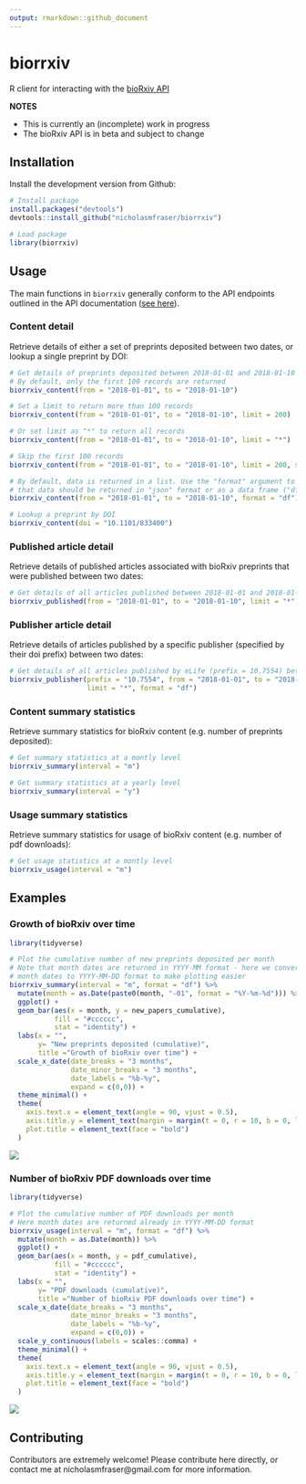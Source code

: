 ```yaml
---
output: rmarkdown::github_document
---
```


<!-- README.md is generated from README.Rmd. Please edit that file -->

# biorrxiv

R client for interacting with the [bioRxiv API](https://api.biorxiv.org)

**NOTES**

* This is currently an (incomplete) work in progress
* The bioRxiv API is in beta and subject to change

## Installation

Install the development version from Github:

```r

# Install package
install.packages("devtools")
devtools::install_github("nicholasmfraser/biorrxiv")

# Load package
library(biorrxiv)

```

## Usage

The main functions in `biorrxiv` generally conform to the API endpoints outlined in the API documentation ([see here](https://api.biorxiv.org/)).

### Content detail

Retrieve details of either a set of preprints deposited between two dates, or lookup a single preprint by DOI:

```r

# Get details of preprints deposited between 2018-01-01 and 2018-01-10
# By default, only the first 100 records are returned
biorrxiv_content(from = "2018-01-01", to = "2018-01-10")

# Set a limit to return more than 100 records
biorrxiv_content(from = "2018-01-01", to = "2018-01-10", limit = 200)

# Or set limit as "*" to return all records
biorrxiv_content(from = "2018-01-01", to = "2018-01-10", limit = "*")

# Skip the first 100 records
biorrxiv_content(from = "2018-01-01", to = "2018-01-10", limit = 200, skip = 100)

# By default, data is returned in a list. Use the "format" argument to specify
# that data should be returned in "json" format or as a data frame ("df").
biorrxiv_content(from = "2018-01-01", to = "2018-01-10", format = "df")

# Lookup a preprint by DOI
biorrxiv_content(doi = "10.1101/833400")

```

### Published article detail

Retrieve details of published articles associated with bioRxiv preprints that were published between two dates:

```r

# Get details of all articles published between 2018-01-01 and 2018-01-10
biorrxiv_published(from = "2018-01-01", to = "2018-01-10", limit = "*", format = "df")

```

### Publisher article detail

Retrieve details of articles published by a specific publisher (specified by their doi prefix) between two dates:

```r

# Get details of all articles published by eLife (prefix = 10.7554) between 2018-01-01 and 2018-01-10
biorrxiv_publisher(prefix = "10.7554", from = "2018-01-01", to = "2018-01-10", 
                   limit = "*", format = "df")

```

### Content summary statistics

Retrieve summary statistics for bioRxiv content (e.g. number of preprints deposited):
 
```r

# Get summary statistics at a montly level
biorrxiv_summary(interval = "m")

# Get summary statistics at a yearly level
biorrxiv_summary(interval = "y")

```
 
### Usage summary statistics

Retrieve summary statistics for usage of bioRxiv content (e.g. number of pdf downloads):

```r

# Get usage statistics at a montly level
biorrxiv_usage(interval = "m")

```

## Examples

### Growth of bioRxiv over time

```r

library(tidyverse)

# Plot the cumulative number of new preprints deposited per month
# Note that month dates are returned in YYYY-MM format - here we convert
# month dates to YYYY-MM-DD format to make plotting easier
biorrxiv_summary(interval = "m", format = "df") %>%
  mutate(month = as.Date(paste0(month, "-01", format = "%Y-%m-%d"))) %>%
  ggplot() +
  geom_bar(aes(x = month, y = new_papers_cumulative),
           fill = "#cccccc",
           stat = "identity") +
  labs(x = "",
       y= "New preprints deposited (cumulative)",
       title ="Growth of bioRxiv over time") +
  scale_x_date(date_breaks = "3 months",
               date_minor_breaks = "3 months",
               date_labels = "%b-%y",
               expand = c(0,0)) +
  theme_minimal() +
  theme(
    axis.text.x = element_text(angle = 90, vjust = 0.5),
    axis.title.y = element_text(margin = margin(t = 0, r = 10, b = 0, l = 0)),
    plot.title = element_text(face = "bold")
  )

```

![](examples/biorxiv_deposited_preprints.png)

### Number of bioRxiv PDF downloads over time

```r

library(tidyverse)

# Plot the cumulative number of PDF downloads per month
# Here month dates are returned already in YYYY-MM-DD format
biorrxiv_usage(interval = "m", format = "df") %>%
  mutate(month = as.Date(month)) %>%
  ggplot() +
  geom_bar(aes(x = month, y = pdf_cumulative),
           fill = "#cccccc",
           stat = "identity") +
  labs(x = "",
       y= "PDF downloads (cumulative)",
       title ="Number of bioRxiv PDF downloads over time") +
  scale_x_date(date_breaks = "3 months",
               date_minor_breaks = "3 months",
               date_labels = "%b-%y",
               expand = c(0,0)) +
  scale_y_continuous(labels = scales::comma) +
  theme_minimal() +
  theme(
    axis.text.x = element_text(angle = 90, vjust = 0.5),
    axis.title.y = element_text(margin = margin(t = 0, r = 10, b = 0, l = 0)),
    plot.title = element_text(face = "bold")
  )

```

![](examples/biorxiv_pdf_downloads.png)

## Contributing

Contributors are extremely welcome! Please contribute here directly, or contact me at nicholasmfraser@gmail.com for more information.












